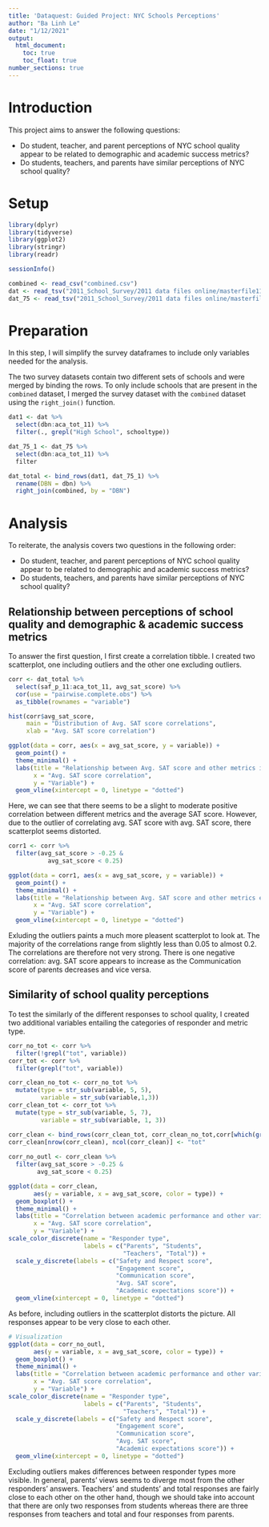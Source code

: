 ```yaml
---
title: 'Dataquest: Guided Project: NYC Schools Perceptions'
author: "Ba Linh Le"
date: "1/12/2021"
output: 
  html_document:
    toc: true
    toc_float: true 
number_sections: true
---
```

# Introduction 

This project aims to answer the following questions: 

- Do student, teacher, and parent perceptions of NYC school quality appear to be related to demographic and academic success metrics?
- Do students, teachers, and parents have similar perceptions of NYC school quality?


# Setup

```r
library(dplyr)
library(tidyverse)
library(ggplot2)
library(stringr)
library(readr)

sessionInfo()
```

```r
combined <- read_csv("combined.csv")
dat <- read_tsv("2011_School_Survey/2011 data files online/masterfile11_gened_final.txt")
dat_75 <- read_tsv("2011_School_Survey/2011 data files online/masterfile11_d75_final.txt")
```

# Preparation 

In this step, I will simplify the survey dataframes to include only variables needed for the analysis. 

The two survey datasets contain two different sets of schools and were merged by binding the rows. To only include schools that are present in the `combined` dataset, I merged the survey dataset with the `combined` dataset using the `right_join()` function.

```r
dat1 <- dat %>% 
  select(dbn:aca_tot_11) %>% 
  filter(., grepl("High School", schooltype))

dat_75_1 <- dat_75 %>% 
  select(dbn:aca_tot_11) %>% 
  filter

dat_total <- bind_rows(dat1, dat_75_1) %>% 
  rename(DBN = dbn) %>% 
  right_join(combined, by = "DBN")
```

# Analysis 

To reiterate, the analysis covers two questions in the following order: 

- Do student, teacher, and parent perceptions of NYC school quality appear to be related to demographic and academic success metrics?
- Do students, teachers, and parents have similar perceptions of NYC school quality?

## Relationship between perceptions of school quality and demographic & academic success metrics

To answer the first question, I first create a correlation tibble. I created two scatterplot, one including outliers and the other one excluding outliers.

```r
corr <- dat_total %>% 
  select(saf_p_11:aca_tot_11, avg_sat_score) %>% 
  cor(use = "pairwise.complete.obs") %>% 
  as_tibble(rownames = "variable")

hist(corr$avg_sat_score, 
     main = "Distribution of Avg. SAT score correlations", 
     xlab = "Avg. SAT score correlation")

ggplot(data = corr, aes(x = avg_sat_score, y = variable)) +
  geom_point() +
  theme_minimal() +
  labs(title = "Relationship between Avg. SAT score and other metrics including outliers",
       x = "Avg. SAT score correlation", 
       y = "Variable") +
  geom_vline(xintercept = 0, linetype = "dotted")
```

Here, we can see that there seems to be a slight to moderate positive correlation between different metrics and the average SAT score. However, due to the outlier of correlating avg. SAT score with avg. SAT score, there scatterplot seems distorted.


```r
corr1 <- corr %>% 
  filter(avg_sat_score > -0.25 &
           avg_sat_score < 0.25)

ggplot(data = corr1, aes(x = avg_sat_score, y = variable)) +
  geom_point() +
  theme_minimal() +
  labs(title = "Relationship between Avg. SAT score and other metrics excluding outliers",
       x = "Avg. SAT score correlation", 
       y = "Variable") +
  geom_vline(xintercept = 0, linetype = "dotted")
```
Exluding the outliers paints a much more pleasent scatterplot to look at. The majority of the correlations range from slightly less than 0.05 to almost 0.2. The correlations are therefore not very strong. There is one negative correlation: avg. SAT score appears to increase as the Communication score of parents decreases and vice versa. 


## Similarity of school quality perceptions 

To test the similarly of the different responses to school quality, I created two additional variables entailing the categories of responder and metric type.

```r
corr_no_tot <- corr %>% 
  filter(!grepl("tot", variable))
corr_tot <- corr %>% 
  filter(grepl("tot", variable))

corr_clean_no_tot <- corr_no_tot %>% 
  mutate(type = str_sub(variable, 5, 5),
         variable = str_sub(variable,1,3))
corr_clean_tot <- corr_tot %>% 
  mutate(type = str_sub(variable, 5, 7), 
         variable = str_sub(variable, 1, 3))

corr_clean <- bind_rows(corr_clean_tot, corr_clean_no_tot,corr[which(grepl("avg", corr$variable)), ])
corr_clean[nrow(corr_clean), ncol(corr_clean)] <- "tot"
  
corr_no_outl <- corr_clean %>% 
  filter(avg_sat_score > -0.25 &
        avg_sat_score < 0.25)
```


```r
ggplot(data = corr_clean, 
       aes(y = variable, x = avg_sat_score, color = type)) +
  geom_boxplot() +
  theme_minimal() +
  labs(title = "Correlation between academic performance and other variables incl. outliers",
       x = "Avg. SAT score correlation",
       y = "Variable") +
scale_color_discrete(name = "Responder type",
                     labels = c("Parents", "Students",
                                "Teachers", "Total")) +
  scale_y_discrete(labels = c("Safety and Respect score", 
                              "Engagement score", 
                              "Communication score", 
                              "Avg. SAT score",
                              "Academic expectations score")) +
  geom_vline(xintercept = 0, linetype = "dotted")
```

As before, including outliers in the scatterplot distorts the picture. All responses appear to be very close to each other.


```r
# Visualization
ggplot(data = corr_no_outl, 
       aes(y = variable, x = avg_sat_score, color = type)) +
  geom_boxplot() +
  theme_minimal() +
  labs(title = "Correlation between academic performance and other variables excl. outliers",
       x = "Avg. SAT score correlation",
       y = "Variable") +
scale_color_discrete(name = "Responder type",
                     labels = c("Parents", "Students",
                                "Teachers", "Total")) +
  scale_y_discrete(labels = c("Safety and Respect score", 
                              "Engagement score", 
                              "Communication score", 
                              "Avg. SAT score",
                              "Academic expectations score")) +
  geom_vline(xintercept = 0, linetype = "dotted")
```
Excluding outliers makes differences between responder types more visible. In general, parents' views seems to diverge most from the other responders' answers. Teachers' and students' and total responses are fairly close to each other on the other hand, though we should take into account that there are only two responses from students whereas there are three responses from teachers and total and four responses from parents. 